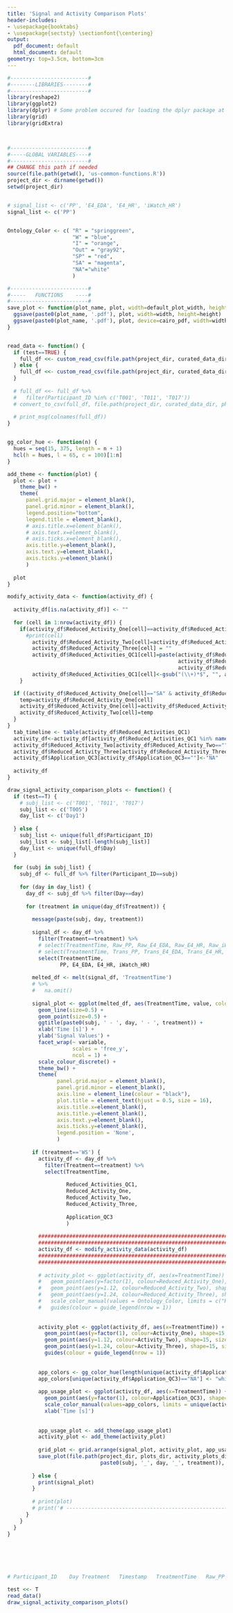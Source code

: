 ```yaml
---
title: 'Signal and Activity Comparison Plots'
header-includes:
- \usepackage{booktabs}
- \usepackage{sectsty} \sectionfont{\centering}
output:
  pdf_document: default
  html_document: default
geometry: top=3.5cm, bottom=3cm
---
```





```r
#-------------------------#
#--------LIBRARIES--------#
#-------------------------#
library(reshape2)
library(ggplot2)
library(dplyr) # Some problem occured for loading the dplyr package at the beginning
library(grid)
library(gridExtra)



#-------------------------#
#-----GLOBAL VARIABLES----#
#-------------------------#
## CHANGE this path if needed
source(file.path(getwd(), 'us-common-functions.R'))
project_dir <- dirname(getwd())
setwd(project_dir)


# signal_list <- c('PP', 'E4_EDA', 'E4_HR', 'iWatch_HR')
signal_list <- c('PP')


Ontology_Color <- c( "R" = "springgreen", 
                     "W" = "blue",  
                     "I" = "orange", 
                     "Out" = "gray92", 
                     "SP" = "red", 
                     "SA" = "magenta", 
                     "NA"="white"
                     )
``` 

\newpage
```r
#-------------------------#
#-----   FUNCTIONS    ----#
#-------------------------#
save_plot <- function(plot_name, plot, width=default_plot_width, height=default_plot_height) {
  ggsave(paste0(plot_name, '.pdf'), plot, width=width, height=height)
  ggsave(paste0(plot_name, '.pdf'), plot, device=cairo_pdf, width=width, height=height)
}


read_data <- function() {
  if (test==TRUE) {
    full_df <<- custom_read_csv(file.path(project_dir, curated_data_dir, physiological_data_dir, 'T005_full_df.csv'))
  } else {
    full_df <<- custom_read_csv(file.path(project_dir, curated_data_dir, physiological_data_dir, full_df_file_name)) 
  }
   
  # full_df <<- full_df %>%
  #   filter(Participant_ID %in% c('T001', 'T011', 'T017'))
  # convert_to_csv(full_df, file.path(project_dir, curated_data_dir, physiological_data_dir, 'mini_full_df.csv'))
  
  # print_msg(colnames(full_df))
}


gg_color_hue <- function(n) {
  hues = seq(15, 375, length = n + 1)
  hcl(h = hues, l = 65, c = 100)[1:n]
}

add_theme <- function(plot) {
  plot <- plot + 
    theme_bw() +
    theme(
      panel.grid.major = element_blank(),
      panel.grid.minor = element_blank(),
      legend.position="bottom",
      legend.title = element_blank(),
      # axis.title.x=element_blank(),
      # axis.text.x=element_blank(),
      # axis.ticks.x=element_blank(),
      axis.title.y=element_blank(),
      axis.text.y=element_blank(),
      axis.ticks.y=element_blank()
      )
  
  plot
}  

modify_activity_data <- function(activity_df) {
  
  activity_df[is.na(activity_df)] <- ""
          
  for (cell in 1:nrow(activity_df)) {
    if(activity_df$Reduced_Activity_One[cell]==activity_df$Reduced_Activity_Two[cell]){
      #print(cell)
        activity_df$Reduced_Activity_Two[cell]=activity_df$Reduced_Activity_Three[cell]
        activity_df$Reduced_Activity_Three[cell] = ""
        activity_df$Reduced_Activities_QC1[cell]=paste(activity_df$Reduced_Activity_One[cell],
                                                       activity_df$Reduced_Activity_Two[cell],
                                                       activity_df$Reduced_Activity_Three[cell], sep="+")
        activity_df$Reduced_Activities_QC1[cell]<-gsub("(\\+)*$", "", activity_df$Reduced_Activities_QC1[cell])
    }

  if ((activity_df$Reduced_Activity_One[cell]=="SA" & activity_df$Reduced_Activity_Two[cell]=="R") | (activity_df$Reduced_Activity_One[cell]=="SA" & activity_df$Reduced_Activity_Two[cell]=="W")){
    temp=activity_df$Reduced_Activity_One[cell]
    activity_df$Reduced_Activity_One[cell]=activity_df$Reduced_Activity_Two[cell]
    activity_df$Reduced_Activity_Two[cell]=temp
  }
}
  tab_timeline <- table(activity_df$Reduced_Activities_QC1)
  activity_df<-activity_df[activity_df$Reduced_Activities_QC1 %in% names(tab_timeline)[tab_timeline>60], ]
  activity_df$Reduced_Activity_Two[activity_df$Reduced_Activity_Two==""]<-"NA"
  activity_df$Reduced_Activity_Three[activity_df$Reduced_Activity_Three==""]<-"NA"
  activity_df$Application_QC3[activity_df$Application_QC3==""]<-"NA"
  
  activity_df
}

draw_signal_activity_comparison_plots <- function() {
  if (test==T) {
    # subj_list <- c('T001', 'T011', 'T017')
    subj_list <- c('T005')
    day_list <- c('Day1')
    
  } else {
    subj_list <- unique(full_df$Participant_ID)
    subj_list <- subj_list[-length(subj_list)]
    day_list <- unique(full_df$Day)
  }
  
  for (subj in subj_list) {
    subj_df <- full_df %>% filter(Participant_ID==subj)
    
    for (day in day_list) {
      day_df <- subj_df %>% filter(Day==day) 
      
      for (treatment in unique(day_df$Treatment)) {
        
        message(paste(subj, day, treatment))
        
        signal_df <- day_df %>% 
          filter(Treatment==treatment) %>% 
          # select(TreatmentTime, Raw_PP, Raw_E4_EDA, Raw_E4_HR, Raw_iWatch_HR)
          # select(TreatmentTime, Trans_PP, Trans_E4_EDA, Trans_E4_HR, Trans_iWatch_HR)
          select(TreatmentTime, 
                 PP, E4_EDA, E4_HR, iWatch_HR)
          
        melted_df <- melt(signal_df, 'TreatmentTime') 
        # %>%
        #   na.omit()
        
        signal_plot <- ggplot(melted_df, aes(TreatmentTime, value, colour = variable)) + 
          geom_line(size=0.5) +
          geom_point(size=0.5) +
          ggtitle(paste0(subj, ' - ', day, ' - ', treatment)) +
          xlab('Time [s]') +
          ylab('Signal Values') +
          facet_wrap(~ variable, 
                     scales = 'free_y',
                     ncol = 1) +
          scale_colour_discrete() +
          theme_bw() +
          theme(
                panel.grid.major = element_blank(),
                panel.grid.minor = element_blank(),
                axis.line = element_line(colour = "black"),
                plot.title = element_text(hjust = 0.5, size = 16),
                axis.title.x=element_blank(),
                axis.title.y=element_blank(),
                axis.text.y=element_blank(),
                axis.ticks.y=element_blank(),
                legend.position = 'None',
                )
        
        if (treatment=='WS') {
          activity_df <- day_df %>% 
            filter(Treatment==treatment) %>% 
            select(TreatmentTime,
                   
                   Reduced_Activities_QC1, 
                   Reduced_Activity_One, 
                   Reduced_Activity_Two, 
                   Reduced_Activity_Three,
                   
                   Application_QC3
                   )
          
          #######################################################################################################
          #######################################################################################################
          activity_df <- modify_activity_data(activity_df)
          #######################################################################################################
          #######################################################################################################
          
          # activity_plot <- ggplot(activity_df, aes(x=TreatmentTime)) +
          #   geom_point(aes(y=factor(1), colour=Reduced_Activity_One), shape=15, size=5) +
          #   geom_point(aes(y=1.12, colour=Reduced_Activity_Two), shape=15, size=5) +
          #   geom_point(aes(y=1.24, colour=Reduced_Activity_Three), shape=15, size=5) +
          #   scale_color_manual(values = Ontology_Color, limits = c("R", "W", "Out", "SA", "SP", "I", "NA")) +
          #   guides(colour = guide_legend(nrow = 1))
          
          
          activity_plot <- ggplot(activity_df, aes(x=TreatmentTime)) +
            geom_point(aes(y=factor(1), colour=Activity_One), shape=15, size=5) +
            geom_point(aes(y=1.12, colour=Activity_Two), shape=15, size=5) +
            geom_point(aes(y=1.24, colour=Activity_Three), shape=15, size=5) +
            guides(colour = guide_legend(nrow = 1))
          
          
          app_colors <- gg_color_hue(length(unique(activity_df$Application_QC3)))
          app_colors[unique(activity_df$Application_QC3)=="NA"] <- "white"
          
          app_usage_plot <- ggplot(activity_df, aes(x=TreatmentTime)) +  
            geom_point(aes(y=factor(1), colour=Application_QC3), shape=15, size=5) +
            scale_color_manual(values=app_colors, limits = unique(activity_df$Application_QC3)) +
            xlab('Time [s]')
            
          
          app_usage_plot <- add_theme(app_usage_plot)
          activity_plot <- add_theme(activity_plot)
            
          grid_plot <- grid.arrange(signal_plot, activity_plot, app_usage_plot, ncol=1)
          save_plot(file.path(project_dir, plots_dir, activity_plots_dir, 
                              paste0(subj, '_', day, '_', treatment)), grid_plot)
          
        } else {
          print(signal_plot)
        }
        
        # print(plot)
        # print('# --------------------------------------------------------------------------- #')
      }
    }
  }
}






# Participant_ID	Day	Treatment	Timestamp	TreatmentTime	Raw_PP	PP	Trans_PP	Raw_E4_EDA	E4_EDA	Trans_E4_EDA	Raw_E4_HR	E4_HR	Trans_E4_HR	Raw_iWatch_HR	iWatch_HR	Trans_iWatch_HR	Activities	Activities_QC1	Activities_QC2	Activity_One	Activity_Two	Activity_Three	Reduced_Activities_QC1	Reduced_Activity_One	Reduced_Activity_Two	Reduced_Activity_Three	Application	Application_QC1	Application_QC2	Application_QC3	Mask
```



<!-- \newpage -->
```r
test <<- T
read_data()
draw_signal_activity_comparison_plots()
```




